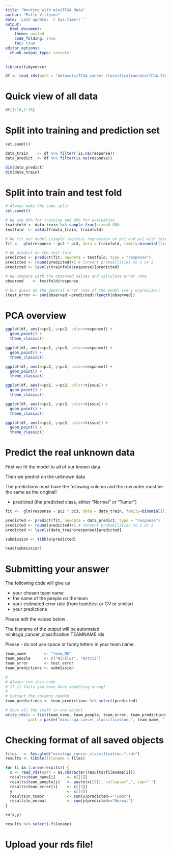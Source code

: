 ```yaml
---
title: "Working with miniTCGA data"
author: "Palle Villesen"
date: 'Last update: `r Sys.time()`'
output: 
  html_document:
    theme: united
    code_folding: show
    toc: true
editor_options: 
  chunk_output_type: console
--- 
```


```r

library(tidyverse)

```

```r

df <- read_rds(path = "datasets/TCGA_cancer_classification/miniTCGA.3349x4006.rds") 

```

# Quick view of all data

```r

df[1:10,1:10]

```

# Split into training and prediction set

```r

set.seed(0)

data_train    <- df %>% filter(!is.na(response))
data_predict  <- df %>% filter(is.na(response))                              

dim(data_predict)
dim(data_train)

```

# Split into train and test fold

```r

# Always make the same split
set.seed(0)

# We use 80% for training and 20% for evaluation
trainfold <- data_train %>% sample_frac(size=0.80)
testfold  <- setdiff(data_train, trainfold)

# We fit our model (simple logistic regression on pc1 and pc2 with interaction)
fit <-  glm(response ~ pc2 * pc3, data = trainfold, family=binomial(link='logit'))

# We predict on the test fold
predicted <- predict(fit, newdata = testfold, type = "response")
predicted <- round(predicted)+1 # Convert probabilities to 1 or 2
predicted <- levels(trainfold$response)[predicted]

# We compare with the observed values and calculate error rate
observed    <- testfold$response

# Our guess on the general error rate of the model (very unprecise!)
(test_error <- sum(observed!=predicted)/length(observed)) 

```

# PCA overview 

```r

ggplot(df, aes(x=pc1, y=pc2, color=response)) +
  geom_point() +
  theme_classic()

ggplot(df, aes(x=pc1, y=pc3, color=response)) +
  geom_point() +
  theme_classic()

ggplot(df, aes(x=pc2, y=pc3, color=response)) +
  geom_point() +
  theme_classic()

ggplot(df, aes(x=pc1, y=pc2, color=tissue)) +
  geom_point() +
  theme_classic()

ggplot(df, aes(x=pc1, y=pc3, color=tissue)) +
  geom_point() +
  theme_classic()

ggplot(df, aes(x=pc2, y=pc3, color=tissue)) +
  geom_point() +
  theme_classic()


```

# Predict the real unknown data

First we fit the model to all of our known data

Then we predict on the unknown data

The predictions must have the following column and the row order must be the same as the original!

* predicted (the predicted class, either "Normal" or "Tumor")

```r

fit <-  glm(response ~ pc2 * pc3, data = data_train, family=binomial(link='logit'))

predicted <- predict(fit, newdata = data_predict, type = "response")
predicted <- round(predicted)+1 # Convert probabilities to 1 or 2
predicted <- levels(data_train$response)[predicted]

submission <- tibble(predicted)

head(submission)

```

# Submitting your answer

The following code will give us

* your chosen team name
* the name of the people on the team
* your estimated error rate (from train/test or CV or similar)
* your predictions

Please edit the values below .

The filename of the output will be automated minitcga_cancer_classification.TEAMNAME.rds

Please - do not use space or funny letters in your team name.

```r

team_name        <- "team_NA"
team_people      <- c("Nicklas", "Astrid")
team_error       <- test_error
team_predictions <- submission

#
# Always run this code
# If it fails you have done something wrong!
#
# Extract the columns needed
team_predictions <- team_predictions %>% select(predicted)

# Save all the stuff in one object
write_rds(x = list(team_name, team_people, team_error, team_predictions), 
          path = paste("minitcga_cancer_classification.", team_name, ".rds", sep=""))

```

# Checking format of all saved objects

```r

files   <- Sys.glob("minitcga_cancer_classification.*.rds")
results <- tibble(filename = files)

for (i in 1:nrow(results)) {
  x <- read_rds(path = as.character(results$filename[i]))
  results$team_name[i]     <- x[[1]]
  results$team_people[i]   <- paste(x[[2]], collapse=",", sep=" ")
  results$team_error[i]    <- x[[3]]
  y                        <- x[[4]]
  results$n_tumor          <- sum(y$predicted=="Tumor")
  results$n_normal         <- sum(y$predicted=="Normal")
}

rm(x,y)

results %>% select(-filename)

```

# Upload your rds file!
